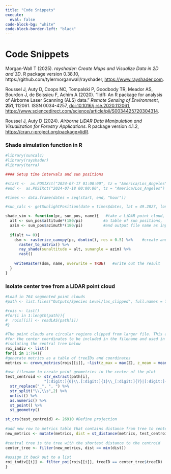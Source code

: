 ```yaml
---
title: "Code Snippets"
execute: 
  eval: false
code-block-bg: "white"
code-block-border-left: "black"
---
```


# Code Snippets

Morgan-Wall T (2025). *rayshader: Create Maps and Visualize Data in 2D and 3D*. R package version 0.38.10, https://github.com/tylermorganwall/rayshader, [https://www.rayshader.com](https://www.rayshader.com/).

Roussel J, Auty D, Coops NC, Tompalski P, Goodbody TR, Meador AS, Bourdon J, de Boissieu F, Achim A (2020). “lidR: An R package for analysis of Airborne Laser Scanning (ALS) data.” *Remote Sensing of Environment*, **251**, 112061. ISSN 0034-4257, [doi:10.1016/j.rse.2020.112061](https://doi.org/10.1016/j.rse.2020.112061), <https://www.sciencedirect.com/science/article/pii/S0034425720304314>.

Roussel J, Auty D (2024). *Airborne LiDAR Data Manipulation and Visualization for Forestry Applications*. R package version 4.1.2, <https://cran.r-project.org/package=lidR>.

### Shade simulation function in R

```r
#library(suncalc)
#library(rayshader)
#library(terra)

#### Setup time intervals and sun positions

#start <-  as.POSIXct("2024-07-17 01:00:00", tz = "America/Los_Angeles")
#end <-  as.POSIXct("2024-07-18 00:00:00", tz = "America/Los_Angeles")

#times <- data.frame(dates = seq(start, end, "hour"))

#sun_calc <- getSunlightPosition(date = times$dates, lat = 49.2827, lon = -123.1207)

shade_sim <- function(pc, sun_pos, name){   #take a LiDAR point cloud,
  alt <- sun_pos$altitude*(180/pi)         #a table of sun positions,
  azim <- sun_pos$azimuth*(180/pi)         #and output file name as inputs
  
  if(alt >= 0){
    dsm <- rasterize_canopy(pc, dsmtin(), res = 0.5) %>%    #create and shade a dsm
      raster_to_matrix() %>% 
      ray_shade(sunaltitude = alt, sunangle = azim) %>% 
      rast()
  
    writeRaster(dsm, name, overwrite = TRUE)   #write out the result
  }
}

```

### Isolate center tree from a LiDAR point cloud

```r
#Load in 764 segmented point clouds
#path <- list.files("Outputs/Species Level/las_clipped", full.names = TRUE)

#rois <- list()
#for(i in 1:length(path)){
#  rois[[i]] <- readLAS(path[i])
#}

#The point clouds are circular regions clipped from larger file. This allowed
#for the center coordinates to be included in the filename and used in
#isolating the central tree below
roi_indiv <- list()
for(i in 1:764){
#generate metrics as a table of treeIDs and coordinates
metrics <- crown_metrics(rois[[i]], ~list(z_max = max(Z), z_mean = mean(Z)))

#use filename to create point geometries in the center of the plot
test_centroid <- str_extract(path[i], 
                 "[:digit:]{6}\\.[:digit:]{1}\\_[:digit:]{7}|[:digit:]{6}\\_[:digit:]{7}") %>%
  str_replace("_", ", ") %>%
  str_split("\\,\\s",2) %>%
  unlist() %>%
  as.numeric() %>%
  st_point() %>%
  st_geometry()

st_crs(test_centroid) <- 26910 #Define projection
  
#add new row to metrics table that contains distance from tree to center
new_metrics <- mutate(metrics, dist = st_distance(metrics, test_centroid))
  
#central tree is the tree with the shortest distance to the centroid
center_tree <- filter(new_metrics, dist == min(dist))
  
#assign it back out to a list
roi_indiv[[i]] <- filter_poi(rois[[i]], treeID == center_tree$treeID)
}
```